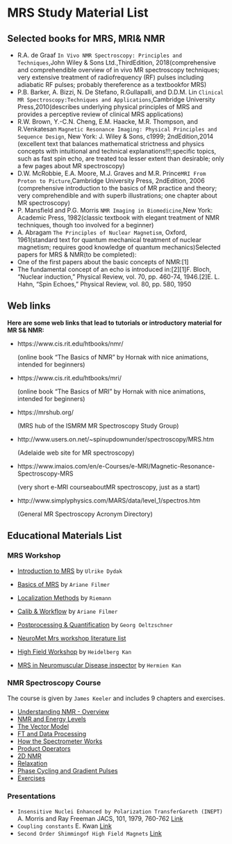 # MRS Study Material List 

## Selected books for MRS, MRI& NMR

- R.A. de Graaf `In Vivo NMR Spectroscopy: Principles and Techniques`,John Wiley & Sons Ltd.,ThirdEdition, 2018(comprehensive and comprehendible overview of in vivo MR spectroscopy techniques; very extensive treatment of radiofrequency (RF) pulses including adiabatic RF pulses; probably thereference as a textbookfor MRS)
- P.B. Barker, A. Bizzi, N. De Stefano, R.Gullapalli, and D.D.M. Lin `Clinical MR Spectroscopy:Techniques and Applications`,Cambridge University Press,2010(describes underlying physical principles of MRS and provides a perceptive review of clinical MRS applications)
- R.W. Brown, Y.-C.N. Cheng, E.M. Haacke, M.R. Thompson, and R.Venkatesan `Magnetic Resonance Imaging: Physical Principles and Sequence Design`, New York: J. Wiley & Sons, c1999; 2ndEdition,2014 (excellent text that balances mathematical strictness and physics concepts with intuitional and technical explanations!!!;specific topics, such as fast spin echo, are treated toa lesser extent than desirable; only a few pages about MR spectroscopy)
- D.W. McRobbie, E.A. Moore, M.J. Graves and M.R. Prince`MRI From Proton to Picture`,Cambridge University Press, 2ndEdition, 2006 (comprehensive introduction to the basics of MR practice and theory; very comprehendible and with superb illustrations; one chapter about MR spectroscopy)
- P. Mansfield and P.G. Morris `NMR Imaging in Biomedicine`,New York: Academic Press, 1982(classic textbook with elegant treatment of NMR techniques, though too involved for a beginner)
- A. Abragam `The Principles of Nuclear Magnetism`, Oxford, 1961(standard text for quantum mechanical treatment of nuclear magnetism; requires good knowledge of quantum mechanics)Selected papers for MRS & NMR(to be completed):
- One of the first papers about the basic concepts of NMR:[1]
- The fundamental concept of an echo is introduced in:[2][1]F. Bloch, “Nuclear induction,” Physical Review, vol. 70, pp. 460-74, 1946.[2]E. L. Hahn, “Spin Echoes,” Physical Review, vol. 80, pp. 580, 1950

## Web links

**Here are some web links that lead to tutorials or introductory material for MR S& NMR:**

- https://www.cis.rit.edu/htbooks/nmr/

  (online book “The Basics of NMR” by Hornak with nice animations, intended for beginners)

- https://www.cis.rit.edu/htbooks/mri/

  (online book “The Basics of MRI” by Hornak with nice animations, intended for beginners)

- https://mrshub.org/

  (MRS hub of the ISMRM MR Spectroscopy Study Group)

- http://www.users.on.net/~spinupdownunder/spectroscopy/MRS.htm 

  (Adelaide web site for MR spectroscopy)

- https://www.imaios.com/en/e-Courses/e-MRI/Magnetic-Resonance-Spectroscopy-MRS 

  (very short e-MRI courseaboutMR spectroscopy, just as a start)

- http://www.simplyphysics.com/MARS/data/level_1/spectros.htm 

  (General MR Spectroscopy Acronym Directory)

## Educational Materials List

### MRS Workshop

- [Introduction to MRS]() by `Ulrike Dydak`

- [Basics of MRS]() by `Ariane Filmer`
- [Localization Methods]() by `Riemann`
- [Calib & Workflow]() by `Ariane Filmer`
- [Postprocessing & Quantification]() by `Georg Oeltzschner`
- [NeuroMet Mrs workshop literature list]()
- [High Field Workshop]() by `Heidelberg Kan`
- [MRS in Neuromuscular Disease inspector]() by `Hermien Kan`

### NMR Spectroscopy Course 

The course is given by ```James Keeler``` and includes 9 chapters and exercises.

- [Understanding NMR - Overview]()
- [NMR and Energy Levels]()
- [The Vector Model]()
- [FT and Data Processing]()
- [How the Spectrometer Works]()
- [Product Operators]()
- [2D NMR]()
- [Relaxation]()
- [Phase Cycling and Gradient Pulses]()
- [Exercises ]()



### Presentations 

- `Insensitive Nuclei Enhanced by Polarization TransferGareth (INEPT)` A. Morris and Ray Freeman JACS, 101, 1979, 760-762 [Link]()
- `Coupling constants` E. Kwan  [Link]()
- `Second Order Shimmingof High Field Magnets ` [Link]()

